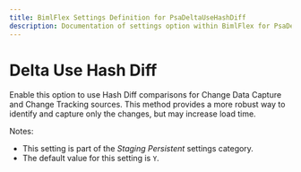 ---
title: BimlFlex Settings Definition for PsaDeltaUseHashDiff
description: Documentation of settings option within BimlFlex for PsaDeltaUseHashDiff
---
<head>
  <meta name="varigenceProduct" content="BimlFlex"></meta>
  <meta name="varigenceArticleType" content="Reference"></meta>
</head>


# Delta Use Hash Diff

Enable this option to use Hash Diff comparisons for Change Data Capture and Change Tracking sources. This method provides a more robust way to identify and capture only the changes, but may increase load time.

Notes:

* This setting is part of the *Staging Persistent* settings category.
* The default value for this setting is `Y`.
